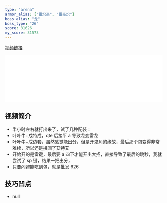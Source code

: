 ```yaml
---
type: "arena"
armor_alias: ["雷炽圣", "雷圣炽"]
boss_alias: "龙"
boss_type: "26"
score: 31626
my_score: 31573
---
```


[视频链接](https://www.bilibili.com/video/BV1Kv411Y7DV)

<iframe
  src="//player.bilibili.com/player.html?aid=246806724&bvid=BV1Kv411Y7DV&cid=301730334&page=1"
  scrolling="no"
  border="0"
  frameborder="no"
  framespacing="0"
  allowfullscreen
  width="100%"
></iframe>

## 视频简介

- 半小时左右就打出来了，试了几种配装：
- 叶叶牛+戍特戍，qte 后接平 a 导致龙变雷龙
- 叶叶牛+戍边套，虽然感觉能出分，但是开鬼角的缘故，最后那个包变得非常难续，所以还是换回了艾特艾
- 开始开的是雷键，最后要 a 四下才能开出大招，直接导致了最后的跳秒，我就尝试了 sp 键，结果一把出分，
- 只要闪避能吃到包，就是批发 626

## 技巧凹点

- null
